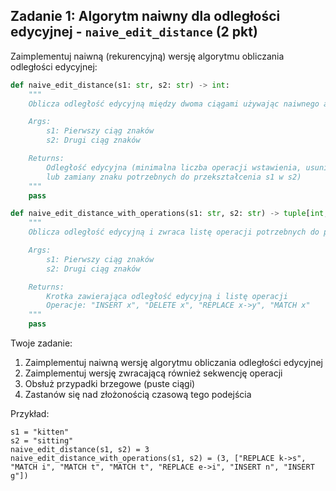## Zadanie 1: Algorytm naiwny dla odległości edycyjnej - `naive_edit_distance` (2 pkt)

Zaimplementuj naiwną (rekurencyjną) wersję algorytmu obliczania odległości edycyjnej:

```python
def naive_edit_distance(s1: str, s2: str) -> int:
    """
    Oblicza odległość edycyjną między dwoma ciągami używając naiwnego algorytmu rekurencyjnego.

    Args:
        s1: Pierwszy ciąg znaków
        s2: Drugi ciąg znaków

    Returns:
        Odległość edycyjna (minimalna liczba operacji wstawienia, usunięcia
        lub zamiany znaku potrzebnych do przekształcenia s1 w s2)
    """
    pass

def naive_edit_distance_with_operations(s1: str, s2: str) -> tuple[int, list[str]]:
    """
    Oblicza odległość edycyjną i zwraca listę operacji potrzebnych do przekształcenia s1 w s2.

    Args:
        s1: Pierwszy ciąg znaków
        s2: Drugi ciąg znaków

    Returns:
        Krotka zawierająca odległość edycyjną i listę operacji
        Operacje: "INSERT x", "DELETE x", "REPLACE x->y", "MATCH x"
    """
    pass
```

Twoje zadanie:
1. Zaimplementuj naiwną wersję algorytmu obliczania odległości edycyjnej
2. Zaimplementuj wersję zwracającą również sekwencję operacji
3. Obsłuż przypadki brzegowe (puste ciągi)
4. Zastanów się nad złożonością czasową tego podejścia

Przykład:
```
s1 = "kitten"
s2 = "sitting"
naive_edit_distance(s1, s2) = 3
naive_edit_distance_with_operations(s1, s2) = (3, ["REPLACE k->s", "MATCH i", "MATCH t", "MATCH t", "REPLACE e->i", "INSERT n", "INSERT g"])
```